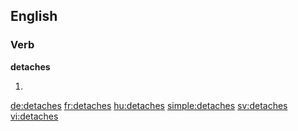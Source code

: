 ==English==

===Verb===
'''detaches'''

#{{third-person singular of|detach}}

[[de:detaches]]
[[fr:detaches]]
[[hu:detaches]]
[[simple:detaches]]
[[sv:detaches]]
[[vi:detaches]]